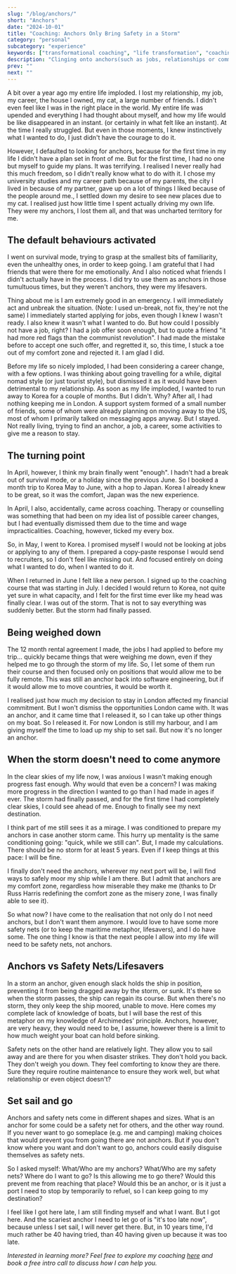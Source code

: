 ```yaml
---
slug: "/blog/anchors/"
short: "Anchors"
date: "2024-10-01"
title: "Coaching: Anchors Only Bring Safety in a Storm"
category: "personal"
subcategory: "experience"
keywords: ["transformational coaching", "life transformation", "coaching journey", "personal growth", "career transitions", "overcoming life changes", "breaking free from the comfort zone", "emotional resilience", "moving beyond anchors", "safety vs freedom", "freedom vs safety", "clarity after loss", "empowerment through coaching", "letting go of anchors", "emotional resilience coaching", "coaching through hardship", "finding purpose after career loss", "mental clarity through coaching", "embracing change in life", "personal growth after loss", "life coaching transformation"]
description: "Clinging onto anchors(such as jobs, relationships or commitments that don't serve our deeper desires) can prevent one from moving forward. Security necessary in a turmoil can become a hinderance when freedom calls."
prev: ""
next: ""
---
```


A bit over a year ago my entire life imploded. I lost my relationship, my job, my career, the house I owned, my cat, a large number of friends. I didn't even feel like I was in the right place in the world. My entire life was upended and everything I had thought about myself, and how my life would be like disappeared in an instant. (or certainly in what felt like an instant). At the time I really struggled. But even in those moments, I knew instinctively what I wanted to do, I just didn't have the courage to do it.

However, I defaulted to looking for anchors, because for the first time in my life I didn't have a plan set in front of me. But for the first time, I had no one but myself to guide my plans. It was terrifying. I realised I never really had this much freedom, so I didn't really know what to do with it. I chose my university studies and my career path because of my parents, the city I lived in because of my partner, gave up on a lot of things I liked because of the people around me., I settled down my desire to see new places due to my cat. I realised just how little time I spent actually driving my own life. They were my anchors, I lost them all, and that was uncharted territory for me. 

## The default behaviours activated

I went on survival mode, trying to grasp at the smallest bits of familiarity, even the unhealthy ones, in order to keep going. I am grateful that I had friends that were there for me emotionally. And I also noticed what friends I didn't actually have in the process. I did try to use them as anchors in those tumultuous times, but they weren't anchors, they were my lifesavers. 

Thing about me is I am extremely good in an emergency. I will immediately act and unbreak the situation. (Note: I used un-break, not fix, they're not the same) I immediately started applying for jobs, even though I knew I wasn't ready. I also knew it wasn't what I wanted to do. But how could I possibly not have a job, right? I had a job offer soon enough, but to quote a friend "it had more red flags than the communist revolution".  I had made the mistake before to accept one such offer, and regretted it, so, this time, I stuck a toe out of my comfort zone and rejected it. I am glad I did. 

Before my life so nicely imploded, I had been considering a career change, with a few options. I was thinking about going travelling for a while, digital nomad style (or just tourist style), but dismissed it as it would have been detrimental to my relationship. As soon as my life imploded, I wanted to run away to Korea for a couple of months. But I didn't. Why? After all, I had nothing keeping me in London. A support system formed of a small number of friends, some of whom were already planning on moving away to the US, most of whom I primarily talked on messaging apps anyway. But I stayed. Not really living, trying to find an anchor, a job, a career, some activities to give me a reason to stay. 

## The turning point

In April, however, I think my brain finally went "enough". I hadn't had a break out of survival mode, or a holiday since the previous June. So I booked a month trip to Korea May to June, with a hop to Japan. Korea I already knew to be great, so it was the comfort, Japan was the new experience.  

In April, I also, accidentally, came across coaching. Therapy or counselling was something that had been on my idea list of possible career changes, but I had eventually dismissed them due to the time and wage impracticalities. Coaching, however, ticked my every box. 

So, in May, I went to Korea. I promised myself I would not be looking at jobs or applying to any of them. I prepared a copy-paste response I would send to recruiters, so I don't feel like missing out. And focused entirely on doing what I wanted to do, when I wanted to do it. 

When I returned in June I felt like a new person. I signed up to the coaching course that was starting in July. I decided I would return to Korea, not quite yet sure in what capacity, and I felt for the first time ever like my head was finally clear. I was out of the storm. That is not to say everything was suddenly better. But the storm had finally passed.

## Being weighed down

The 12 month rental agreement I made, the jobs I had applied to before my trip... quickly became things that were weighing me down, even if they helped me to go through the storm of my life. So, I let some of them run their course and then focused only on positions that would allow me to be fully remote. This was still an anchor back into software engineering, but if it would allow me to move countries, it would be worth it.

I realised just how much my decision to stay in London affected my financial commitment. But I won't dismiss the opportunities London came with. It was an anchor, and it came time that I released it, so I can take up other things on my boat. So I released it. For now London is still my harbour, and I am giving myself the time to load up my ship to set sail. But now it's no longer an anchor.

## When the storm doesn't need to come anymore

In the clear skies of my life now, I was anxious I wasn't making enough progress fast enough. Why would that even be a concern? I was making more progress in the direction I wanted to go than I had made in ages if ever. The storm had finally passed, and for the first time I had completely clear skies, I could see ahead of me. Enough to finally see my next destination. 

I think part of me still sees it as a mirage. I was conditioned to prepare my anchors in case another storm came. This hurry up mentality is the same conditioning going: "quick, while we still can". But, I made my calculations. There should be no storm for at least 5 years. Even if I keep things at this pace: I will be fine. 

I finally don't need the anchors, wherever my next port will be, I will find ways to safely moor my ship while I am there. But I admit that anchors are my comfort zone, regardless how miserable they make me (thanks to Dr Russ Harris redefining the comfort zone as the misery zone, I was finally able to see it).

So what now? I have come to the realisation that not only do I not need anchors, but I don't want them anymore. I would love to have some more safety nets (or to keep the maritime metaphor, lifesavers), and I do have some. The one thing I know is that the next people I allow into my life will need to be safety nets, not anchors. 

## Anchors vs Safety Nets/Lifesavers

In a storm an anchor, given enough slack holds the ship in position, preventing it from being dragged away by the storm, or sunk. It's there so when the storm passes, the ship can regain its course. But when there's no storm, they only keep the ship moored, unable to move. Here comes my complete lack of knowledge of boats, but I will base the rest of this metaphor on my knowledge of Archimedes' principle. Anchors, however, are very heavy, they would need to be, I assume, however there is a limit to how much weight your boat can hold before sinking. 

Safety nets on the other hand are relatively light. They allow you to sail away and are there for you when disaster strikes. They don't hold you back. They don't weigh you down. They feel comforting to know they are there. Sure they require routine maintenance to ensure they work well, but what relationship or even object doesn't? 

## Set sail and go

Anchors and safety nets come in different shapes and sizes. What is an anchor for some could be a safety net for others, and the other way round. If you never want to go someplace (e.g. me and camping) making choices that would prevent you from going there are not anchors. But if you don't know where you want and don't want to go, anchors could easily disguise themselves as safety nets. 

So I asked myself: What/Who are my anchors? What/Who are my safety nets? Where do I want to go? Is this allowing me to go there? Would this prevent me from reaching that place? Would this be an anchor, or is it just a port I need to stop by temporarily to refuel, so I can keep going to my destination? 

I feel like I got here late, I am still finding myself and what I want. But I got here. And the scariest anchor I need to let go of is "it's too late now", because unless I set sail, I will never get there. But, in 10 years time, I'd much rather be 40 having tried, than 40 having given up because it was too late.

_Interested in learning more? Feel free to explore my coaching [here](/coaching/) and book a free intro call to discuss how I can help you._
